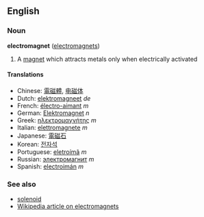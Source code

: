 ==English==
===Noun===
'''electromagnet''' ([[electromagnets]])

# A [[magnet]] which attracts metals only when electrically activated

====Translations====
*Chinese: [[電磁體]], [[电磁体]]
*Dutch: [[elektromagneet]] ''de''
*French: [[électro-aimant]] ''m''
*German: [[Elektromagnet]] ''n''
*Greek: [[ηλεκτρομαγνήτης]] ''m''
*Italian: [[elettromagnete]] ''m''
*Japanese: [[電磁石]]
*Korean: [[전자석]]
*Portuguese: [[eletroímã]] ''m''
*Russian: [[электромагнит]] ''m''
*Spanish: [[electroimán]] ''m''

===See also===
*[[solenoid]]
*[[w:Electromagnet|Wikipedia article on electromagnets]]